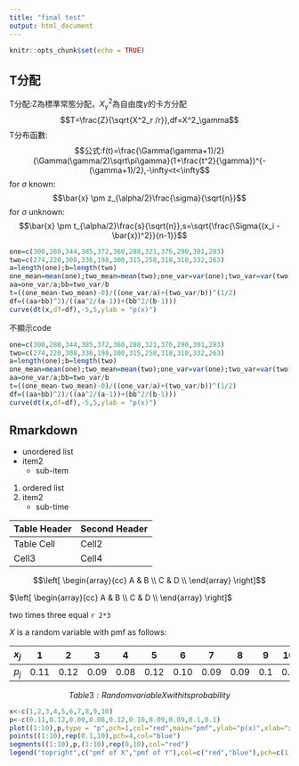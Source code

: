 ```yaml
---
title: "final test"
output: html_document
---
```


```r
knitr::opts_chunk$set(echo = TRUE)
```

## T分配
T分配:Z為標準常態分配，$X^2_\gamma$為自由度$\gamma$的卡方分配$$T=\frac{Z}{\sqrt{X^2_r /r}},df=X^2_\gamma$$
T分布函數:
$$公式:f(t)=\frac{\Gamma(\gamma+1)/2}{\Gamma(\gamma/2)\sqrt\pi\gamma}(1+\frac{t^2}{\gamma})^{-(\gamma+1)/2},-\infty<t<\infty$$
for $\sigma$ known:
$$\bar{x} \pm z_{\alpha/2}\frac{\sigma}{\sqrt{n}}$$
for $\sigma$ unknown:
$$\bar{x} \pm t_{\alpha/2}\frac{s}{\sqrt{n}},s=\sqrt{\frac{\Sigma{(x_i -\bar{x})^2}}{n-1}}$$

```r
one=c(300,280,344,385,372,360,288,321,376,290,301,283)
two=c(274,220,308,336,198,300,315,258,318,310,332,263)
a=length(one);b=length(two)
one_mean=mean(one);two_mean=mean(two);one_var=var(one);two_var=var(two)
aa=one_var/a;bb=two_var/b
t=((one_mean-two_mean)-0)/((one_var/a)+(two_var/b))^(1/2)
df=((aa+bb)^2)/((aa^2/(a-1))+(bb^2/(b-1)))
curve(dt(x,df=df),-5,5,ylab = "p(x)")
```

不顯示code


```r
one=c(300,280,344,385,372,360,288,321,376,290,301,283)
two=c(274,220,308,336,198,300,315,258,318,310,332,263)
a=length(one);b=length(two)
one_mean=mean(one);two_mean=mean(two);one_var=var(one);two_var=var(two)
aa=one_var/a;bb=two_var/b
t=((one_mean-two_mean)-0)/((one_var/a)+(two_var/b))^(1/2)
df=((aa+bb)^2)/((aa^2/(a-1))+(bb^2/(b-1)))
curve(dt(x,df=df),-5,5,ylab = "p(x)")
```


## Rmarkdown
* unordered list
* item2
  * sub-item
    
1. ordered list
2. item2
    * sub-time
    

Table Header  |Second Header 
--------------|--------------
Table Cell    |Cell2
Cell3         |Cell4  

$$\left[
    \begin{array}{cc}
      A & B \\
      C & D \\
    \end{array}
  \right]$$

$\left[
    \begin{array}{cc}
      A & B \\
      C & D \\
    \end{array}
  \right]$

two times three equal `r 2*3`

$X$ is a random variable with pmf as follows:

$x_j$| 1 | 2 | 3 | 4 | 5 | 6 | 7 | 8 | 9 | 10 
-----|---|---|---|---|---|---|---|---|---|---
$p_j$|0.11|0.12|0.09|0.08|0.12|0.10|0.09|0.09|0.1|0.1

$$Table3:Randomvariable  X  with its probability$$
```r
x<-c(1,2,3,4,5,6,7,8,9,10)
p<-c(0.11,0.12,0.09,0.08,0.12,0.10,0.09,0.09,0.1,0.1)
plot((1:10),p,type = "p",pch=1,col="red",main="pmf",ylab="p(x)",xlab="x",bty="L",xlim=c(1,10))
points((1:10),rep(0.1,10),pch=4,col="blue")
segments((1:10),p,(1:10),rep(0,10),col="red")
legend("topright",c("pmf of X","pmf of Y"),col=c("red","blue"),pch=c(1,4))
```